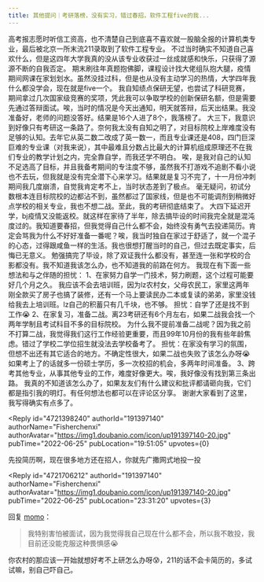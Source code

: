 ```yaml
---
title: 其他提问｜考研落榜，没有实习，错过春招，软件工程five的我...
---
```



<Forum groupName="今天你写bug了么?" groupUrl="https://www.douban.com/group/a_bug/" archivedAt="2025-05-16T16:26:12.585Z">
  <Post
    id="269537217"
    title="其他提问｜考研落榜，没有实习，错过春招，软件工程five的我..."
    url="https://www.douban.com/group/topic/269537217/?_spm_id=MTk1Nzk5OTg4"
    pubTime="2022-07-10"
    highlightUserId="191397140"
  >
高考报志愿时听信工资高，也不清楚自己到底喜不喜欢就一股脑全报的计算机类专业，最后被北京一所末流211录取到了软件工程专业。
不过当时确实不知道自己喜欢什么，但是这四年大学我真的没从该专业收获过一丝成就感和快乐，只获得了源源不断的自我否定。
期末刷往年真题抱佛脚，课程设计找大佬组队抱大腿，疫情期间网课在家划划水。虽然没挂过科，但是也从没有主动学习的热情，大学四年我什么都没学会，现在就是five一个。
我自知绩点保研无望，也尝试了科研竞赛，期间拿过几次国家级竞赛的奖项，凭此我可以争取学校的创新保研名额，但是需要先通过答辩面试。唉，当时的情况是今天出通知，明天就答辩，后天出结果。我没准备好，老师的问题没答好。结果是16个人进了8个，我落榜了。
大三下，我意识到好像只有考研这一条路了。奈何我太没有自知之明了，对目标院校上岸难度没有足够的认知。去年它从英二数二改成了英一数一，而且专业课还是408，四门巨深巨难的专业课（对我来说），其中最难且分数占比最大的计算机组成原理还不在我们专业的教学计划之内，完全靠自学，而我还学不明白。
唉，是我对自己的认知不足选高了目标，并且我备考期间的专注度不够，虽然我不打游戏不追剧不看小说也不去玩，但我就是没有完全潜下心来学习。结果就是复习不完了，十一月份冲刺期间我几度崩溃，自觉我肯定考不上，当时状态差到了极点。
毫无疑问，初试分数根本连目标院校的边都沾不到，虽然都过了国家线，但是也不可能调剂到稍微好点学校的相关专业，我也不想二战。至此，我的考研彻底结束了。
大四下延迟开学，bj疫情又没能返校。就这样在家待了半年，除去搞毕设的时间我完全就是混沌度过的。我知道要春招，但我觉得自己什么都不会，始终没有勇气去投递简历。肯定会骂我为什么不好好准备一番呢？唉，我当时独自在家过于舒适了，就一个混子的心态，过得跟咸鱼一样的生活。我也很想打醒当时的自己，但过去既定事实，后悔已无意义。
勉强搞完了毕设，除了双证我什么都没有，甚至连一张和学校的合影都没有。我不知道我该怎么办，也不知道我的前路在何方。
我现在有下面一些想法和与之伴随的担忧：
1、在家努力自学一门技术，努力刷题，这个过程可能要好几个月之久。
我应该不会去培训班，因为lz农村女，父母农民工，家里这两年刚全款买了房子也搞了装修，还有一个马上要读民办二本或复读的弟弟，家里没钱给我去上培训班。lz自己的积蓄只有几千块，也不够。
担忧：自学了还是找不到工作😭
2、在家复习，准备二战。离23考研还有6个月左右，如果二战我会找一个两年学制且考试科目不多的目标院校。
为什么我不提前准备二战呢？因为我之前不打算二战，我觉得我们这行工作经验更重要，而且99年10月份的我有些年龄焦虑。错过了学校二学位招生就没法去学校备考了。
担忧：在家没有学习的氛围，但想不出还有其它适合的地方。不确定性很大，如果二战也失败了该怎么办呀😭如果考上了的话就多一份硕士学历，多一次校招的机会，多两年时间准备。
3、跨考其他专业，从事其他专业的工作，难度好像更大。唉，我好像没有找到第三条出路。
我真的不知道该怎么办了，如果友友们有什么建议和批评都请砸向我，它们都是指引我的明灯。有任何想法也都可以在评论区分享。
谢谢大家看到了这里，我写得确实有点多了。

<Reply
  id="4721398240"
  authorId="191397140"
  authorName="Fisherchenxi"
  authorAvatar="https://img1.doubanio.com/icon/up191397140-20.jpg"
  pubTime="2022-06-25"
  pubLocation="19:51:05"
  upvotes={0}
>
先投简历啊，现在很多地方还在招人，你就先广撒网式地投一投
</Reply>

<Reply
  id="4721706212"
  authorId="191397140"
  authorName="Fisherchenxi"
  authorAvatar="https://img1.doubanio.com/icon/up191397140-20.jpg"
  pubTime="2022-06-25"
  pubLocation="23:31:20"
  upvotes={3}
>
回复 [momo](https://www.douban.com/people/195799988/)：
> 我特别害怕被面试，因为我觉得我自己现在什么都不会，所以我不敢投，我目前还没能克服这种畏惧感😭

你农村的那应该一开始就想好考不上研怎么办呀😰，211的话不会卡简历的，多试试嘛，别自己吓自己。
</Reply>
  </Post>
</Forum>

